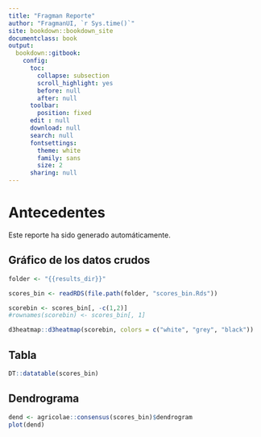 ```yaml
---
title: "Fragman Reporte"
author: "FragmanUI, `r Sys.time()`"
site: bookdown::bookdown_site
documentclass: book
output:
  bookdown::gitbook:
    config:
      toc:
        collapse: subsection
        scroll_highlight: yes
        before: null
        after: null
      toolbar:
        position: fixed
      edit : null
      download: null
      search: null
      fontsettings:
        theme: white
        family: sans
        size: 2
      sharing: null
---
```


# Antecedentes

Este reporte ha sido generado automáticamente.

## Gráfico de los datos crudos

```r

folder <- "{{results_dir}}"

scores_bin <- readRDS(file.path(folder, "scores_bin.Rds"))

scorebin <- scores_bin[, -c(1,2)]
#rownames(scorebin) <- scores_bin[, 1]

d3heatmap::d3heatmap(scorebin, colors = c("white", "grey", "black"))

```

## Tabla

```r

DT::datatable(scores_bin)

```


## Dendrograma


```r

dend <- agricolae::consensus(scores_bin)$dendrogram
plot(dend)

```


